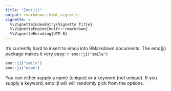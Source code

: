 ```yaml
---
title: "Emo(ji)"
output: rmarkdown::html_vignette
vignette: >
  %\VignetteIndexEntry{Vignette Title}
  %\VignetteEngine{knitr::rmarkdown}
  %\VignetteEncoding{UTF-8}
---
```


It's currently hard to insert to emoji into RMarkdown documents. The emo(ji) package makes it very easy: `r emo::ji("smile")`

```r
emo::ji("smile")
emo::ji("moon")
```

You can either supply a name (unique) or a keyword (not unique). If you supply a keyword, emo::ji will will randomly pick from the options.

